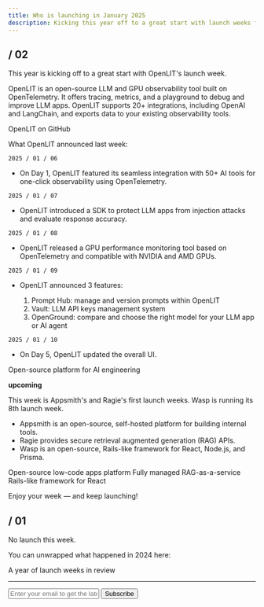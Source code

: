 ```yaml
---
title: Who is launching in January 2025
description: Kicking this year off to a great start with launch weeks from Appsmith, OpenLIT, Ragie, and Wasp.
---
```


## / 02

This year is kicking off to a great start with OpenLIT's launch week.

OpenLIT is an open-source LLM and GPU observability tool built on OpenTelemetry. It offers tracing, metrics, and a playground to debug and improve LLM apps. OpenLIT supports 20+ integrations, including OpenAI and LangChain, and exports data to your existing observability tools.

<Card title="openlit/openlit" href="https://github.com/openlit/openlit">
  OpenLIT on GitHub
</Card>

What OpenLIT announced last week:

`2025 / 01 / 06`

- On Day 1, OpenLIT featured its seamless integration with 50+ AI tools for one-click observability using OpenTelemetry.

`2025 / 01 / 07`

- OpenLIT introduced a SDK to protect LLM apps from injection attacks and evaluate response accuracy.

`2025 / 01 / 08`

- OpenLIT released a GPU performance monitoring tool based on OpenTelemetry and compatible with NVIDIA and AMD GPUs.

`2025 / 01 / 09`

- OpenLIT announced 3 features:

    1. Prompt Hub: manage and version prompts within OpenLIT
    2. Vault: LLM API keys management system
    3. OpenGround: compare and choose the right model for your LLM app or AI agent

`2025 / 01 / 10`

- On Day 5, OpenLIT updated the overall UI.

<Card title="OpenLIT Launch Week" href="/lw/2025#01" horizontal>
    Open-source platform for AI engineering
</Card>

**upcoming**

This week is Appsmith's and Ragie's first launch weeks. Wasp is running its 8th launch week.

- Appsmith is an open-source, self-hosted platform for building internal tools.
- Ragie provides secure retrieval augmented generation (RAG) APIs.
- Wasp is an open-source, Rails-like framework for React, Node.js, and Prisma.

<Card title="Appsmith Advance Winter 2025 Launch Week" href="https://www.appsmith.com/event/appsmith-advance-winter-2025-launch" horizontal>
    Open-source low-code apps platform
</Card>
<Card title="Ragie Launch Week" href="https://www.ragie.ai/launch-week-1">
  Fully managed RAG-as-a-service
</Card>
<Card title="Wasp Launch Week 8" href="https://wasp-lang.dev/blog/2025/01/09/wasp-launch-week-8">
  Rails-like framework for React
</Card>

Enjoy your week — and keep launching!

## / 01

No launch this week.

You can unwrapped what happened in 2024 here:

<Card title="2024 Unwrapped" href="../2024/wrapped">
  A year of launch weeks in review
</Card>

---

<form
  action="https://buttondown.com/api/emails/embed-subscribe/launchweek.dev"
  method="post"
  target="popupwindow"
  onsubmit="window.open('https://buttondown.com/launchweek.dev', 'popupwindow')"
  class="embeddable-buttondown-form"
>
  <input
    type="email"
    name="email"
    placeholder="Enter your email to get the latest updates"
    id="bd-email"
  />
  <input type="submit" value="Subscribe" />
</form>
